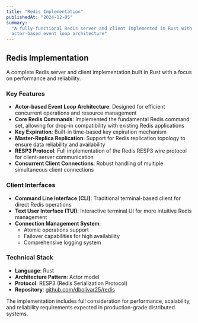 ```yaml
---
title: "Redis Implementation"
publishedAt: "2024-12-05"
summary:
  "A fully-functional Redis server and client implemented in Rust with an
  actor-based event loop architecture"
---
```


## Redis Implementation

A complete Redis server and client implementation built in Rust with a focus on
performance and reliability.

### Key Features

- **Actor-based Event Loop Architecture**: Designed for efficient concurrent
  operations and resource management
- **Core Redis Commands**: Implemented the fundamental Redis command set,
  allowing for drop-in compatibility with existing Redis applications
- **Key Expiration**: Built-in time-based key expiration mechanism
- **Master-Replica Replication**: Support for Redis replication topology to
  ensure data reliability and availability
- **RESP3 Protocol**: Full implementation of the Redis RESP3 wire protocol for
  client-server communication
- **Concurrent Client Connections**: Robust handling of multiple simultaneous
  client connections

### Client Interfaces

- **Command Line Interface (CLI)**: Traditional terminal-based client for direct
  Redis operations
- **Text User Interface (TUI)**: Interactive terminal UI for more intuitive
  Redis management
- **Connection Management System**:
  - Atomic operations support
  - Failover capabilities for high availability
  - Comprehensive logging system

### Technical Stack

- **Language**: Rust
- **Architecture Pattern**: Actor model
- **Protocol**: RESP3 (Redis Serialization Protocol)
- **Repository**:
  [github.com/dbolivar25/redis](https://github.com/dbolivar25/redis)

The implementation includes full consideration for performance, scalability, and
reliability requirements expected in production-grade distributed systems.
